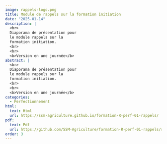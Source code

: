 ```yaml
---
image: rappels-logo.png
title: Module de rappels sur la formation initiation
date: "2025-01-14"
description: |
  <br>
  Diaporama de présentation pour
  le module rappels sur la 
  formation initiation.
  <br>
  <br>
  <b>Version en une journée</b>
abstract: |
  <br>
  Diaporama de présentation pour
  le module rappels sur la 
  formation initiation.
  <br>
  <br>
  <b>Version en une journée</b>
categories:
  - Perfectionnement
html:
  text: Html
  url: https://ssm-agriculture.github.io/formation-R-perf-01-rappels/
pdf:
  text: Pdf 
  url: https://github.com/SSM-Agriculture/formation-R-perf-01-rappels/raw/main/diaporama_pdf/Diaporama_modules_rappels.pdf
order: 3
---
```

